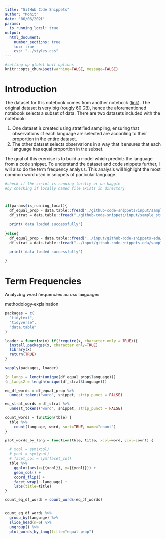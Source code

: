 ---
title: "GitHub Code Snippets"
author: "Mohit"
date: "06/06/2021"
params:
  is_running_local: true
output: 
  html_document:
    number_sections: true
    toc: true
    css: "../styles.css"
---

```{r knitr-global-options}
#setting up global knit options
knitr::opts_chunk$set(warning=FALSE, message=FALSE)
```

# Introduction

The dataset for this notebook comes from another notebook
([link](https://www.kaggle.com/mohit2512/github-code-snippets-eda)). The
original dataset is very big (rougly 60 GB), hence the aforementioned
notebook selects a subset of data. There are two datasets included with
the notebook:

1.  One dataset is created using stratified sampling, ensuring that
    observations of each language are selected are according to their
    proportion in the entire dataset.
2.  The other dataset selects observations in a way that it ensures that
    each language has equal proportion in the subset.

The goal of this exercise is to build a model which predicts the
language from a code snippet. To understand the dataset and code
snippets further, I will also do the term frequency analysis. This
analysis will highlight the most common word used in snippets of
particular language.

```{r load-data}
#check if the script is running locally or on kaggle
#by checking if locally named file exists in directory



if(params$is_running_local){
  df_equal_prop = data.table::fread("./github-code-snippets/input/sample_equal_prop_local.csv")
  df_strat = data.table::fread("./github-code-snippets/input/sample_stratified_local.csv")
  
  print('data loaded successfully')
  
}else{
  df_equal_prop = data.table::fread("../input/github-code-snippets-eda/sample_equal_prop.csv")
  df_strat = data.table::fread("../input/github-code-snippets-eda/sample_stratified.csv")
  
  print('data loaded successfully')
  
}

```

# Term Frequencies

Analyzing word frequencies across languages

[methodology-explaination]{.todo}

```{r packages, echo=FALSE}

packages = c(
  "tidytext",
  "tidyverse",
  "data.table"
)

loader = function(x) if(!require(x, character.only = TRUE)){
  install.packages(x, character.only=TRUE)
  library(x)
  return(TRUE)
}

sapply(packages, loader)
```

```{r tokenizers}

(n_langs = length(unique(df_equal_prop$language)))
(n_langs2 = length(unique(df_strat$language)))

eq_df_words = df_equal_prop %>% 
  unnest_tokens("word", snippet, strip_punct = FALSE)

eq_strat_words = df_strat %>% 
  unnest_tokens("word", snippet, strip_punct = FALSE)

```

```{r plot_word_freq}

count_words = function(tble) {
  tble %>% 
    count(language, word, sort=TRUE, name="count")
}

plot_words_by_lang = function(tble, title, xcol=word, ycol=count) {
  
  # xcol = sym(xcol)
  # ycol = sym(ycol)
  # facet_col = sym(facet_col)
  tble %>% 
    ggplot(aes(x={{xcol}}, y={{ycol}})) +
    geom_col() +
    coord_flip() +
    facet_wrap(~ language) +
    labs(title=title)
}

```


```{r freq_plots}

count_eq_df_words = count_words(eq_df_words)


count_eq_df_words %>% 
  group_by(language) %>% 
  slice_head(n=6) %>% 
  ungroup() %>% 
  plot_words_by_lang(title="equal prop")

```

